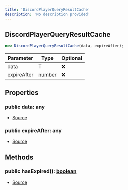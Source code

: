 ```yaml
---
title: 'DiscordPlayerQueryResultCache'
description: 'No description provided'
---
```


## DiscordPlayerQueryResultCache

```typescript
new DiscordPlayerQueryResultCache(data, expireAfter);
```

| Parameter   | Type                                                                                              | Optional |
| ----------- | ------------------------------------------------------------------------------------------------- | -------- |
| data        | T                                                                                                 | ❌       |
| expireAfter | [number](https://developer.mozilla.org/en-US/docs/Web/JavaScript/Reference/Global_Objects/Number) | ❌       |

## Properties

### public data: any

- [Source](https://github.com/androz2091/discord-player/blob/ce04b3f4c6671029ce4d4aa9090e56ac7e7f5666/packages/discord-player/src/utils/QueryCache.ts#L80)

### public expireAfter: any

- [Source](https://github.com/androz2091/discord-player/blob/ce04b3f4c6671029ce4d4aa9090e56ac7e7f5666/packages/discord-player/src/utils/QueryCache.ts#L79)

## Methods

### public hasExpired(): [boolean](https://developer.mozilla.org/en-US/docs/Web/JavaScript/Reference/Global_Objects/Boolean)

- [Source](https://github.com/androz2091/discord-player/blob/ce04b3f4c6671029ce4d4aa9090e56ac7e7f5666/packages/discord-player/src/utils/QueryCache.ts#L86)
